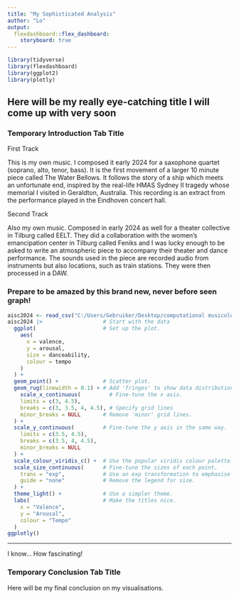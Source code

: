 ```yaml
---
title: "My Sophisticated Analysis"
author: "Lo"
output: 
  flexdashboard::flex_dashboard:
    storyboard: true
---
```


```r
library(tidyverse)
library(flexdashboard)
library(ggplot2)
library(plotly)
```

## Here will be my really eye-catching title I will come up with very soon {data-width="650"}

### Temporary Introduction Tab Title

First Track

This is my own music. I composed it early 2024 for a saxophone quartet (soprano, alto, tenor, bass). It is the first movement of a larger 10 minute piece called The Water Bellows. It follows the story of a ship which meets an unfortunate end, inspired by the real-life HMAS Sydney II tragedy whose memorial I visited in Geraldton, Australia. This recording is an extract from the performance played in the Eindhoven concert hall.

Second Track

Also my own music. Composed in early 2024 as well for a theater collective in Tilburg called EELT. They did a collaboration with the women’s emancipation center in Tilburg called Feniks and I was lucky enough to be asked to write an atmospheric piece to accompany their theater and dance performance. The sounds used in the piece are recorded audio from instruments but also locations, such as train stations. They were then processed in a DAW.

### Prepare to be amazed by this brand new, never before seen graph!

```r
aisc2024 <- read_csv("C:/Users/Gebruiker/Desktop/computational musicology/CompMusic/aisc2024.csv")
aisc2024 |>                   # Start with the data
  ggplot(                     # Set up the plot.
    aes(
      x = valence,
      y = arousal,
      size = danceability,
      colour = tempo
    )
  ) +
  geom_point() +              # Scatter plot.
  geom_rug(linewidth = 0.1) + # Add 'fringes' to show data distribution.
    scale_x_continuous(         # Fine-tune the x axis.
    limits = c(3, 4.5),
    breaks = c(3, 3.5, 4, 4.5), # Specify grid lines
    minor_breaks = NULL       # Remove 'minor' grid lines.
  ) +
  scale_y_continuous(         # Fine-tune the y axis in the same way.
    limits = c(3.5, 4.5),
    breaks = c(3.5, 4, 4.5),
    minor_breaks = NULL
  ) +
  scale_colour_viridis_c() +  # Use the popular viridis colour palette.
  scale_size_continuous(      # Fine-tune the sizes of each point.
    trans = "exp",            # Use an exp transformation to emphasise loud..
    guide = "none"            # Remove the legend for size.
  ) +
  theme_light() +             # Use a simpler theme.
  labs(                       # Make the titles nice.
    x = "Valence",
    y = "Arousal",
    colour = "Tempo"
  )
ggplotly()
```

------------------------------------------------------------------------

I know... How fascinating!

### Temporary Conclusion Tab Title

Here will be my final conclusion on my visualisations.
